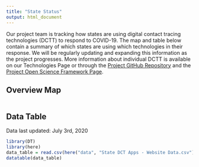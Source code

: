 ```yaml
---
title: "State Status"
output: html_document
---
```


Our project team is tracking how states are using digital contact tracing technologies (DCTT) to respond to COVID-19. The map and table below contain a summary of which states are using which technologies in their response. We will be regularly updating and expanding this information as the project progresses. More information about individual DCTT is available on our Technologies Page or through the [Project GitHub Repository](https://github.com/Peter-Kedron/COVID-19-Geospatial-Technologies-For-Digital-Contact-Tracing) and the [Project Open Science Framework Page](https://osf.io/kpvbq/).

## Overview Map

```r
```

## Data Table
Data last updated: July 3rd, 2020

```r
library(DT)
library(here)
data_table = read.csv(here("data", "State DCT Apps - Website Data.csv"))
datatable(data_table)
```

